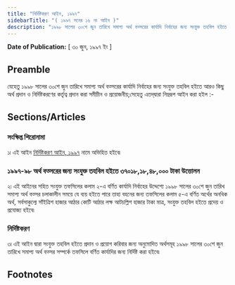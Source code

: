 ```yaml
---
title: "নির্দিষ্টকরণ আইন, ১৯৯৭"
sidebarTitle: "( ১৯৯৭ সনের ১৬ নং আইন )"
description: "১৯৯৮ সালের ৩০শে জুন তারিখে সমাপ্য অর্থ বত্সরের কার্যাদি নির্বাহের জন্য সংযুক্ত তহবিল হইতে অর্থ প্রদান ও নির্দিষ্টকরণের কর্তৃত্ব প্রদানের জন্য প্রণীত আইন৷"
---
```


**Date of Publication:** [ ৩০ জুন, ১৯৯৭ ইং ]

## Preamble

যেহেতু ১৯৯৮ সালের ৩০শে জুন তারিখে সমাপ্য অর্থ বত্সরের কার্যাদি নির্বাহের জন্য সংযুক্ত তহবিল হইতে আরও কিছু অর্থ প্রদান ও নির্দিষ্টকরণের কর্তৃত্ব প্রদান করা সমীচীন ও প্রয়োজনীয়;সেহেতু এতদ্‌দ্বারা নিম্নরূপ আইন করা হইল :-

## Sections/Articles

### সংক্ষিপ্ত শিরোনামা

১৷ এই আইন [নির্দিষ্টকরণ আইন, ১৯৯৭](/act-816.html "নির্দিষ্টকরণ আইন, ১৯৯৭") নামে অভিহিত হইবে৷

### ১৯৯৭-৯৮ অর্থ বত্সরের জন্য সংযুক্ত তহবিল হইতে ৩৭০১৮,১৮,৪৮,০০০ টাকা উত্তোলন

২৷ এই আইনের সহিত সংযুক্ত তফসিলের কলাম ২-এ বর্ণিত কার্যাদি নির্বাহের উদ্দেশ্যে ১৯৯৮ সালের ৩০শে জুন তারিখ সমাপ্য অর্থ বত্সর চলাকালীন সময়ে যে ব্যয় হইতে পারে তাহা বহনের জন্য তফসিলের কলাম ৫-এ বর্ণিত অর্থের অনধিক অর্থ, সর্বসাকুল্যে সাঁইত্রিশ হাজার আঠার কোটি আঠার লক্ষ আটচল্লিশ হাজার টাকা মাত্র, সংযুক্ত তহবিল হইতে প্রদেয় ও প্রযোজ্য হইবে৷

### নির্দিষ্টকরণ

৩৷ এই আইন দ্বারা সংযুক্ত তহবিল হইতে প্রদান ও প্রয়োগ করিবার জন্য অনুমোদিত অর্থসমূহ ১৯৯৮ সালের ৩০শে জুন তারিখে সমাপ্য অর্থ বত্সর সম্পর্কে তফসিলে বর্ণিত কার্যাদির জন্য নির্দিষ্ট করা হইবে৷

## Footnotes
